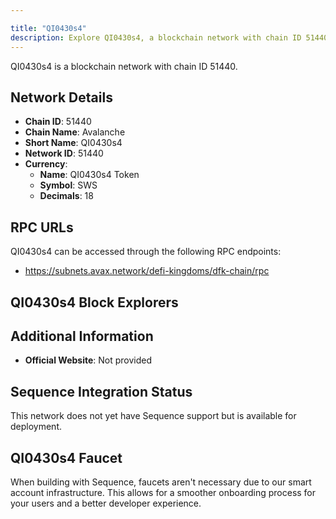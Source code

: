 ```yaml
---

title: "QI0430s4"
description: Explore QI0430s4, a blockchain network with chain ID 51440. Learn about its native currency, QI0430s4 Token, and how to interact with the network.
---
```




QI0430s4 is a blockchain network with chain ID 51440.

## Network Details

- **Chain ID**: 51440
- **Chain Name**: Avalanche
- **Short Name**: QI0430s4
- **Network ID**: 51440
- **Currency**: 
  - **Name**: QI0430s4 Token
  - **Symbol**: SWS
  - **Decimals**: 18

## RPC URLs

QI0430s4 can be accessed through the following RPC endpoints:

- https://subnets.avax.network/defi-kingdoms/dfk-chain/rpc

## QI0430s4 Block Explorers



## Additional Information

- **Official Website**: Not provided

## Sequence Integration Status

This network does not yet have Sequence support but is available for deployment.

## QI0430s4 Faucet

When building with Sequence, faucets aren't necessary due to our smart account infrastructure. This allows for a smoother onboarding process for your users and a better developer experience.
